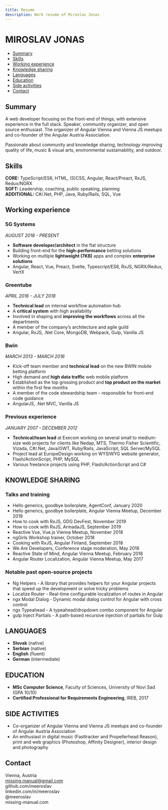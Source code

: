 ```yaml
---
title: Resume
description: Work resume of Miroslav Jonas
---
```


# MIROSLAV JONAS

- [Summary](#summary)
- [Skills](#skills)
- [Working experience](#working-experience)
- [Knowledge sharing](#knowledge-sharing)
- [Languages](#languages)
- [Education](#education)
- [Side activities](#side-activities)
- [Contact](#contact)

## Summary

A web developer focusing on the front-end of things, with extensive experience in the full stack. Speaker, community organizer, and open source enthusiast. The organizer of <ExternalLink to="https://www.meetup.com/Angular-Vienna/">Angular Vienna</ExternalLink> and <ExternalLink to="https://viennajs.org/">Vienna JS</ExternalLink> meetups and co-founder of the <ExternalLink to="https://angular-austria.at">Angular Austria Association</ExternalLink>.

Passionate about community and knowledge sharing, technology improving quality of life, music & visual arts, environmental sustainability, and outdoor.

## Skills
**CORE:** TypeScript/ES6, HTML, (S)CSS, Angular, React/Preact, RxJS, Redux/NGRX  
**SOFT:** Leadership, coaching, public speaking, planning  
**ADDITIONAL:** C#/.Net, PHP, Java, Ruby/Rails, SQL, Vue

## Working experience
### <ExternalLink to="https://5gsystems.com/">5G Systems</ExternalLink>
*AUGUST 2018 - PRESENT*  
* **Software developer/architect** in the flat structure
* Building front-end for the **high-performance** betting solutions
* Working on multiple **lightweight (7KB)** apps and complex **enterprise solutions**
* Angular, React, Vue, Preact, Svelte, Typescript/ES6, RxJS, NGRX/Redux, VertX
### <ExternalLink to="https://www.greentube.com/">Greentube</ExternalLink>
*APRIL 2016 - JULY 2018*  
* **Technical lead** on internal workflow automation hub
* A **critical system** with high availability
* Involved in shaping and **improving the workflows** across all the departments
* A member of the company’s architecture and agile guild
* Angular, RxJS, .Net Core, MongoDB, Webpack, Gulp, Vanilla JS
### Bwin
*MARCH 2013 - MARCH 2016*  
* Kick-off team member and **technical lead** on the new BWIN mobile betting platform
* High demand and **high data traffic** web mobile platform
* Established as the top grossing product and **top product on the market** within the first few months
* A member of the code stewardship team - responsible for front-end code guidance
* AngularJS, .Net MVC, Vanilla JS
### Previous experience
*JANUARY 2007 - DECEMBER 2012*  
* **Technical/team lead** at <ExternalLink to="https://www.execom.eu/">Execom</ExternalLink> working on several small to medium-size web projects for clients like <ExternalLink to="https://nedap.com/">Nedap</ExternalLink>, <ExternalLink to="https://moskva.mts.ru/">MTS</ExternalLink>, <ExternalLink to="https://www.thermofisher.com/">Thermo Fisher Scientific</ExternalLink>, <ExternalLink to="https://marlink.com/">Vizada</ExternalLink>, C#/.Net, Java/GWT, Ruby/Rails, JavaScript, SQL Server/MySQL
* Project lead at EuropeDesign working on WYSIWYG website generator, Flash/ActionScript, PHP, MySQL
* Various freelance projects using PHP, Flash/ActionScript and C#

## KNOWLEDGE SHARING

### Talks and training
* Hello generics, goodbye boilerplate, AgentConf, January 2020  
* Hello generics, goodbye boilerplate, Angular Vienna Meetup, December 2019  
* How to cook with RxJS, GDG DevFest, November 2019  
* How to cook with RxJS, ArmadaJS, September 2019  
* Reactive Vue, Vue.js Vienna Meetup, November 2018  
* ngGirls Workshop trainer, October 2018  
* Cooking with RxJS, Angular Finland, September 2018  
* We Are Developers, Conference stage moderation, May 2018  
* Reactive State of Mind, Angular Vienna Meetup, February 2018  
* Angular Router Localization, Angular Vienna Meetup, May 2017

### Notable past open-source projects
* <ExternalLink to="https://github.com/meeroslav/ng-helpers">Ng Helpers</ExternalLink> - A library that provides helpers for your Angular projects that speed up the development or solve tricky problems
* <ExternalLink to="https://github.com/Greentube/localize-router">Localize Router</ExternalLink> - Real-time configurable localization of routes in Angular  
* <ExternalLink to="https://github.com/meeroslav/ngx-modal-dialog">ngx Modal Dialog</ExternalLink> - Dynamic modal dialog control for Angular with cross control  
* <ExternalLink to="https://github.com/meeroslav/ngx-typeahead">ngx Typeahead</ExternalLink> - A typeahead/dropdown combo component for Angular  
* <ExternalLink to="https://github.com/meeroslav/gulp-inject-partials">gulp Inject Partials</ExternalLink> - A path-based recursive injection of partials for Gulp

## LANGUAGES
* **Slovak** (native)
* **Serbian** (native)
* **English** (fluent)
* **German** (intermediate)

## EDUCATION
* **MSc Computer Science**, <ExternalLink to="https://www.pmf.uns.ac.rs/">Faculty of Sciences</ExternalLink>, <ExternalLink to="https://www.uns.ac.rs">University of Novi Sad</ExternalLink> (GPA 10/10)
* **Certified Professional for Requirements Engineering**, <ExternalLink to="https://www.ireb.org/">IREB</ExternalLink>, 2017

## SIDE ACTIVITIES
* Co-organizer of <ExternalLink to="https://www.meetup.com/Angular-Vienna/">Angular Vienna</ExternalLink> and <ExternalLink to="https://viennajs.org/">Vienna JS</ExternalLink> meetups and co-founder of <ExternalLink to="https://angular-austria.at">Angular Austria Association</ExternalLink>
* An enthusiast in digital music (Fasttracker and Propellerhead Reason), print and web graphics (Photoshop, Affinity Designer), interior design and photography

## Contact

Vienna, Austria  
<ExternalLink to="mailto:missing.manual@gmail.com">missing.manual@gmail.com</ExternalLink>  
<ExternalLink to="https://github.com/meeroslav">github.com/meeroslav</ExternalLink>  
<ExternalLink to="https://www.linkedin.com/in/meeroslav/">linkedin.com/in/meeroslav</ExternalLink>  
<ExternalLink to="https://twitter.com/@meeroslav">@meeroslav</ExternalLink>  
<ExternalLink to="https://missing-manual.com">missing-manual.com</ExternalLink>  
